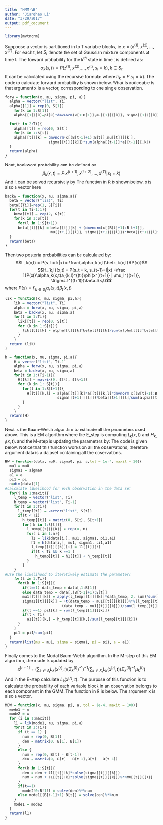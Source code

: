 ```yaml
---
title: "HMM-VB"
author: "Jianghao Li"
date: "3/29/2017"
output: pdf_document
---
```


```r
library(mvtnorm)
```

Supppose a vector is partitioned in to T variable blocks, ie $x = (x^{(1)}, x^{(2)}, ..., x^{(T)}$. For each t, let $S_t$ denote the set of Gaussian mixture components at time t. The forward probability for the $k^{th}$ state in time t is defined as:
$$\alpha_k(x, t) = P(x^{(1)}, x^{(2)},..., x^{(t)}, s_t=k), k\in S_t$$
It can be calculated using the recursive formula:
\begin{align*}
\alpha_k(x,1) &= \pi_k\phi(x^{(1)} | \mu_k^{(1)}, \Sigma_k^{(1))}, k\in S_t \\
\alpha_k(x,t) &= \phi(x^{(t)} | \Sigma_k^{(t)}, \Sigma_k^{(t)}) \sum_{l\in S_{t-1}}\alpha_l(x, t-1)a_{l,k}^{(t-1)}, 1<t\le T, k\in S_t
\end{align*}
where $\pi_k = P(s_1 = k)$. The code to calculate forward probability is shown below. What is noticeable is that argument x is a vector, corresponding to one single observation. 
```r
forw = function(x, mu, sigma, pi, a){
  alpha = vector("list", Ti)
  alpha[[1]] = rep(0, S[1])
    for(k in 1:S[1])
    alpha[[1]][k]=pi[k]*dmvnorm(x[1:B[1]],mu[[1]][[k]], sigma[[1]][[k]])
  
  for(t in 2:Ti){
    alpha[[t]] = rep(0, S[t])
    for(k in 1:S[t])
    alpha[[t]][k] = dmvnorm(x[(B[t-1]+1):B[t]],mu[[t]][[k]],
                    sigma[[t]][[k]])*sum(alpha[[t-1]]*a[[t-1]][,k])
  }
  return(alpha)
}
```

Next, backward probability can be defined as
$$\beta_k(x,t) = P(x^{(t+1)}, x^{(t+2)}, ..., x^{(T)}| s_t = k)$$
And it can be solved recursively by
\begin{align*}
\beta_k(x, T)& = 1\\
\beta_k(x, t) &= \sum_{l\in S_{t+1}}a_{l,k}^{(t)}\phi(x^{(t+1)} | \mu_l^{(t+1)}, \Sigma_l^{(t+1)})\beta_l(x, t-1)
\end{align*}
The function in R is shown below. x is also a vector here
```r
backw = function(x, mu, sigma,a){
  beta = vector("list", Ti)
  beta[[Ti]]=rep(1, S[Ti])
  for(t in Ti-1:1){
    beta[[t]] = rep(0, S[t])
    for(k in 1:S[t])
      for(l in 1:S[t+1])
      beta[[t]][k] = beta[[t]][k] + (dmvnorm(x[(B[t]+1):B[t+1]], 
                     mu[[t+1]][[l]], sigma[[t+1]][[l]])*beta[[t+1]][l]*a[[t]][k,l])
  }
  return(beta)
}
```

Then two posteria probabilities can be calculated by:
$$L_k(x,t) = P(s_t = k|x) = \frac{\alpha_k(x,t)\beta_k(x,t)}{P(x)}$$
$$H_{k,l}(x,t) = P(s_t = k, s_{t+1}=l|x) =\frac 1{P(x)}\alpha_k(x,t)a_{k,l}^{(t)}\phi(x^{(t+1)} | \mu_l^{(t+1)}, \Sigma_l^{(t+1)})\beta_l(x,t)$$
where $P(x) = \sum_{k\in S_t} \alpha_k(x,t)\beta_t(x,t)$
```r
lik = function(x, mu, sigma, pi,a){
    lik = vector("list", Ti)
    alpha = forw(x, mu, sigma, pi,a)
    beta = backw(x, mu, sigma,a)
    for(t in 1:Ti){
      lik[[t]] = rep(0, S[t])
      for (k in 1:S[t]){
        lik[[t]][k] = alpha[[t]][k]*beta[[t]][k]/sum(alpha[[t]]*beta[[t]])
      }
    }
  return (lik)
}

h = function(x, mu, sigma, pi,a){
    H = vector("list", Ti-1)
    alpha = forw(x, mu, sigma, pi,a)
    beta = backw(x, mu, sigma,a)
    for(t in 1:(Ti-1)){
      H[[t]] = matrix(0, S[t], S[t+1])
      for (k in 1: S[t]){
        for(l in 1:S[t+1]){
          H[[t]][k,l] = alpha[[t]][k]*a[[t]][k,l]*dmvnorm(x[(B[t]+1):B[t+1]],mu[[t+1]][[l]],
                        sigma[[t+1]][[l]])*beta[[t+1]][l]/sum(alpha[[t]]*beta[[t]])
        }
      }
    }
  return(H)
}
```
Next is the Baum-Welch algorithm to estimate all the parameters used above. This is a EM algorithm where the E_step is computing $L_k(x,t)$ and $H_{k,l}(x,t)$. and the M-step is updating the parameters by:
\begin{align*}
\mu_k^{(t)} &= \frac{\sum_{i=1}^n L_k(x_i,t)x_i^{(t)}}{\sum_{i=1}^n L_k(x_i,t)} \\
\Sigma_k^{(t)} &= \frac{\sum_{i=1}^n L_k(x_i,t)\left(x_i^{(t)}-\mu_k^{(t)}\right)\left(x_i^{(t)}-\mu_k^{(t)}\right)'}{\sum_{i=1}^n L_k(x_i,t)}\\
a_{k,l}^{(t)} &= \frac{\sum_{i=1}^nH_{k,l}(x_i,t)}{\sum_{i=1}^n L_k(x_i,t)}\\
\pi_k &\propto \sum_{i=1}^n L_k(x_i,1)
\end{align*}
The code is given below. Notice that this function works on all the observations, therefore argument data is a dataset containing all the observations.
```r
BW = function(data, mu0, sigma0, pi, a,tol = 1e-4, maxit = 10){
  mu1 = mu0
  sigma1 = sigma0
  a1 = a
  pi1 = pi
  n=dim(data)[1]
#calculate likelihood for each observation in the data set
  for(j in 1:maxit){
    l_temp = vector("list", Ti)
    h_temp = vector("list", Ti-1)
    for(t in 1:Ti){
      l_temp[[t]] = vector("list", S[t])
      if(t < Ti)
        h_temp[[t]] = matrix(0, S[t], S[t+1])
        for( k in 1:S[t]){
          l_temp[[t]][[k]] = rep(0, n)
          for( i in 1:n){
            l1 = lik(data[i,], mu1, sigma1, pi1,a1)
            h1 = h(data[i,], mu1, sigma1, pi1,a1)
            l_temp[[t]][[k]][i] = l1[[t]][k]
            if(t < Ti && k ==1 )
              h_temp[[t]] = h1[[t]] + h_temp[[t]]
          }
        }
    }
#Use the likelihood to iteratively estimate the parameters
    for(t in 1:Ti){
      for(k in 1:S[t]){
        if(t==1) data_temp = data[,1:B[1]]
        else data_temp = data[,(B[t-1]+1):B[t]]
        mu1[[t]][[k]] = apply(l_temp[[t]][[k]]*data_temp, 2, sum)/sum(l_temp[[t]][[k]])
        sigma1[[t]][[k]] = (t(data_temp - mu1[[t]][[k]]))%*%(l_temp[[t]][[k]]*
                          (data_temp - mu1[[t]][[k]]))/sum(l_temp[[t]][[k]])
        if(t ==1) pi1[k] = sum(l_temp[[1]][[k]])
        if(t < Ti)
          a1[[t]][k,] = h_temp[[t]][k,]/sum(l_temp[[t]][[k]])
      }
    }
    pi1 = pi1/sum(pi1)
  }
  return(list(mu = mu1, sigma = sigma1, pi = pi1, a = a1))
}
```
Finally comes to the Modal Baum-Welch algorithm. In the M-step of this EM algorithm, the mode is updated by
$$x^{[r+1]} = \left(\sum_{k\in S_t} L_k(x^{[r]},t) (\Sigma_k^{(t)})^{-1}\right)^{-1} \left(\sum_{k\in S_t} L_k(x^{[r]},t) (\Sigma_k^{(t)})^{-1}\mu_k^{(t)} \right)$$
And in the E-step calculate $L_k(x^{[r]},t)$. The purpose of this function is to calculate the probability of each variable block in an observation belongs to each component in the GMM. The function in R is below. The argument x is also a vector.
```r
MBW = function(x, mu, sigma, pi, a, tol = 1e-4, maxit = 100){
  mode1 = x
  mode2 = x
  for (i in 1:maxit){
    l1 = lik(mode1, mu, sigma, pi,a)
    for(t in 1:Ti){
      if (t == 1) {
        num = rep(0, B[1])
        den = matrix(0, B[1], B[1])
      }
      else {
        num = rep(0, B[t] - B[t-1])
        den = matrix(0, B[t] - B[t-1],B[t] - B[t-1])
      }
      for(k in 1:S[t]){
        den = den + l1[[t]][k]*solve(sigma[[t]][[k]])
        num = num + l1[[t]][k]*solve(sigma[[t]][[k]])%*%mu[[t]][[k]]
      }
      if(t==1)
        mode2[0:B[1]] = solve(den)%*%num
      else mode1[(B[t-1]+1):B[t]] = solve(den)%*%num
    }
    mode1 = mode2
  }
  return(l1)
}
```

